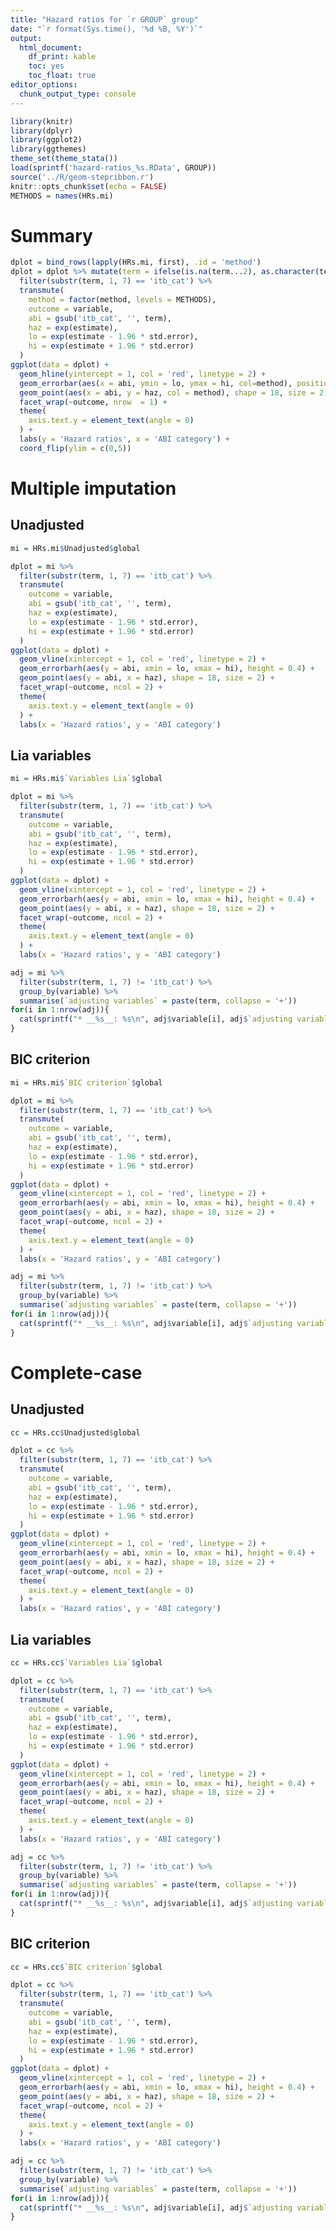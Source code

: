 ```yaml
---
title: "Hazard ratios for `r GROUP` group"
date: "`r format(Sys.time(), '%d %B, %Y')`"
output: 
  html_document: 
    df_print: kable
    toc: yes
    toc_float: true
editor_options: 
  chunk_output_type: console
---
```


```r
library(knitr)
library(dplyr)
library(ggplot2)
library(ggthemes)
theme_set(theme_stata())
load(sprintf('hazard-ratios_%s.RData', GROUP))
source('../R/geom-stepribbon.r')
knitr::opts_chunk$set(echo = FALSE)
METHODS = names(HRs.mi)
```

# Summary

```r
dplot = bind_rows(lapply(HRs.mi, first), .id = 'method')
dplot = dplot %>% mutate(term = ifelse(is.na(term...2), as.character(term), as.character(term...2))) %>% 
  filter(substr(term, 1, 7) == 'itb_cat') %>%
  transmute(
    method = factor(method, levels = METHODS),
    outcome = variable,
    abi = gsub('itb_cat', '', term),
    haz = exp(estimate),
    lo = exp(estimate - 1.96 * std.error),
    hi = exp(estimate + 1.96 * std.error)
  )
ggplot(data = dplot) +
  geom_hline(yintercept = 1, col = 'red', linetype = 2) +
  geom_errorbar(aes(x = abi, ymin = lo, ymax = hi, col=method), position =  position_dodge(width=0.7), width = 0.2) +
  geom_point(aes(x = abi, y = haz, col = method), shape = 18, size = 2, position =  position_dodge(width=0.7)) +
  facet_wrap(~outcome, nrow  = 1) +
  theme(
    axis.text.y = element_text(angle = 0)
  ) +
  labs(y = 'Hazard ratios', x = 'ABI category') +
  coord_flip(ylim = c(0,5))
```


# Multiple imputation

## Unadjusted

```r
mi = HRs.mi$Unadjusted$global
```

```r
dplot = mi %>%
  filter(substr(term, 1, 7) == 'itb_cat') %>%
  transmute(
    outcome = variable,
    abi = gsub('itb_cat', '', term),
    haz = exp(estimate),
    lo = exp(estimate - 1.96 * std.error),
    hi = exp(estimate + 1.96 * std.error)
  )
ggplot(data = dplot) +
  geom_vline(xintercept = 1, col = 'red', linetype = 2) +
  geom_errorbarh(aes(y = abi, xmin = lo, xmax = hi), height = 0.4) +
  geom_point(aes(y = abi, x = haz), shape = 18, size = 2) +
  facet_wrap(~outcome, ncol = 2) +
  theme(
    axis.text.y = element_text(angle = 0)
  ) +
  labs(x = 'Hazard ratios', y = 'ABI category')
```

## Lia variables

```r
mi = HRs.mi$`Variables Lia`$global
```

```r
dplot = mi %>%
  filter(substr(term, 1, 7) == 'itb_cat') %>%
  transmute(
    outcome = variable,
    abi = gsub('itb_cat', '', term),
    haz = exp(estimate),
    lo = exp(estimate - 1.96 * std.error),
    hi = exp(estimate + 1.96 * std.error)
  )
ggplot(data = dplot) +
  geom_vline(xintercept = 1, col = 'red', linetype = 2) +
  geom_errorbarh(aes(y = abi, xmin = lo, xmax = hi), height = 0.4) +
  geom_point(aes(y = abi, x = haz), shape = 18, size = 2) +
  facet_wrap(~outcome, ncol = 2) +
  theme(
    axis.text.y = element_text(angle = 0)
  ) +
  labs(x = 'Hazard ratios', y = 'ABI category')
```

```r
adj = mi %>%
  filter(substr(term, 1, 7) != 'itb_cat') %>%
  group_by(variable) %>%
  summarise(`adjusting variables` = paste(term, collapse = '+'))
for(i in 1:nrow(adj)){
  cat(sprintf("* __%s__: %s\n", adj$variable[i], adj$`adjusting variables`[i]))
}
```

## BIC criterion

```r
mi = HRs.mi$`BIC criterion`$global
```

```r
dplot = mi %>%
  filter(substr(term, 1, 7) == 'itb_cat') %>%
  transmute(
    outcome = variable,
    abi = gsub('itb_cat', '', term),
    haz = exp(estimate),
    lo = exp(estimate - 1.96 * std.error),
    hi = exp(estimate + 1.96 * std.error)
  )
ggplot(data = dplot) +
  geom_vline(xintercept = 1, col = 'red', linetype = 2) +
  geom_errorbarh(aes(y = abi, xmin = lo, xmax = hi), height = 0.4) +
  geom_point(aes(y = abi, x = haz), shape = 18, size = 2) +
  facet_wrap(~outcome, ncol = 2) +
  theme(
    axis.text.y = element_text(angle = 0)
  ) +
  labs(x = 'Hazard ratios', y = 'ABI category')
```

```r
adj = mi %>%
  filter(substr(term, 1, 7) != 'itb_cat') %>%
  group_by(variable) %>%
  summarise(`adjusting variables` = paste(term, collapse = '+'))
for(i in 1:nrow(adj)){
  cat(sprintf("* __%s__: %s\n", adj$variable[i], adj$`adjusting variables`[i]))
}
```


# Complete-case

## Unadjusted

```r
cc = HRs.cc$Unadjusted$global
```

```r
dplot = cc %>%
  filter(substr(term, 1, 7) == 'itb_cat') %>%
  transmute(
    outcome = variable,
    abi = gsub('itb_cat', '', term),
    haz = exp(estimate),
    lo = exp(estimate - 1.96 * std.error),
    hi = exp(estimate + 1.96 * std.error)
  )
ggplot(data = dplot) +
  geom_vline(xintercept = 1, col = 'red', linetype = 2) +
  geom_errorbarh(aes(y = abi, xmin = lo, xmax = hi), height = 0.4) +
  geom_point(aes(y = abi, x = haz), shape = 18, size = 2) +
  facet_wrap(~outcome, ncol = 2) +
  theme(
    axis.text.y = element_text(angle = 0)
  ) +
  labs(x = 'Hazard ratios', y = 'ABI category')
```

## Lia variables

```r
cc = HRs.cc$`Variables Lia`$global
```

```r
dplot = cc %>%
  filter(substr(term, 1, 7) == 'itb_cat') %>%
  transmute(
    outcome = variable,
    abi = gsub('itb_cat', '', term),
    haz = exp(estimate),
    lo = exp(estimate - 1.96 * std.error),
    hi = exp(estimate + 1.96 * std.error)
  )
ggplot(data = dplot) +
  geom_vline(xintercept = 1, col = 'red', linetype = 2) +
  geom_errorbarh(aes(y = abi, xmin = lo, xmax = hi), height = 0.4) +
  geom_point(aes(y = abi, x = haz), shape = 18, size = 2) +
  facet_wrap(~outcome, ncol = 2) +
  theme(
    axis.text.y = element_text(angle = 0)
  ) +
  labs(x = 'Hazard ratios', y = 'ABI category')
```

```r
adj = cc %>%
  filter(substr(term, 1, 7) != 'itb_cat') %>%
  group_by(variable) %>%
  summarise(`adjusting variables` = paste(term, collapse = '+'))
for(i in 1:nrow(adj)){
  cat(sprintf("* __%s__: %s\n", adj$variable[i], adj$`adjusting variables`[i]))
}
```

## BIC criterion

```r
cc = HRs.cc$`BIC criterion`$global
```

```r
dplot = cc %>%
  filter(substr(term, 1, 7) == 'itb_cat') %>%
  transmute(
    outcome = variable,
    abi = gsub('itb_cat', '', term),
    haz = exp(estimate),
    lo = exp(estimate - 1.96 * std.error),
    hi = exp(estimate + 1.96 * std.error)
  )
ggplot(data = dplot) +
  geom_vline(xintercept = 1, col = 'red', linetype = 2) +
  geom_errorbarh(aes(y = abi, xmin = lo, xmax = hi), height = 0.4) +
  geom_point(aes(y = abi, x = haz), shape = 18, size = 2) +
  facet_wrap(~outcome, ncol = 2) +
  theme(
    axis.text.y = element_text(angle = 0)
  ) +
  labs(x = 'Hazard ratios', y = 'ABI category')
```

```r
adj = cc %>%
  filter(substr(term, 1, 7) != 'itb_cat') %>%
  group_by(variable) %>%
  summarise(`adjusting variables` = paste(term, collapse = '+'))
for(i in 1:nrow(adj)){
  cat(sprintf("* __%s__: %s\n", adj$variable[i], adj$`adjusting variables`[i]))
}
```



